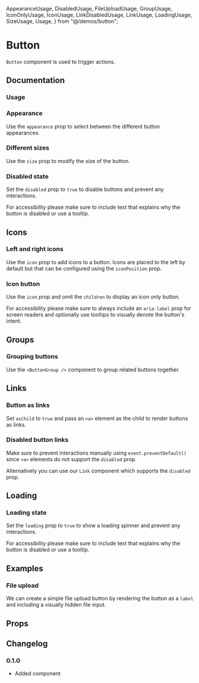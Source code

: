   AppearanceUsage,
  DisabledUsage,
  FileUploadUsage,
  GroupUsage,
  IconOnlyUsage,
  IconUsage,
  LinkDisabledUsage,
  LinkUsage,
  LoadingUsage,
  SizeUsage,
  Usage,
} from "@/demos/button";

# Button

`Button` component is used to trigger actions.

## Documentation

### Usage

<Demo component={Usage} />

### Appearance

Use the `appearance` prop to select between the different button appearances.

<Demo component={AppearanceUsage} />

### Different sizes

Use the `size` prop to modify the size of the button.

<Demo component={SizeUsage} />

### Disabled state

Set the `disabled` prop to `true` to disable buttons and prevent any interactions.

For accessibility please make sure to include text that explains why the button is disabled or use a tooltip.

<Demo component={DisabledUsage} />

## Icons

### Left and right icons

Use the `icon` prop to add icons to a button. Icons are placed to the left by default but that can be configured using the `iconPosition` prop.

<Demo component={IconUsage} />

### Icon button

Use the `icon` prop and omit the `children` to display an icon only button.

For accessibility please make sure to always include an `aria-label` prop for screen readers and optionally use tooltips to visually denote the button's intent.

<Demo component={IconOnlyUsage} />

## Groups

### Grouping buttons

Use the `<ButtonGroup />` component to group related buttons together.

<Demo component={GroupUsage} />

## Links

### Button as links

Set `asChild` to `true` and pass an `<a>` element as the child to render buttons as links.

<Demo component={LinkUsage} />

### Disabled button links

Make sure to prevent interactions manually using `event.preventDefault()` since `<a>` elements do not support the `disabled` prop.

Alternatively you can use our `Link` component which supports the `disabled` prop.

<Demo component={LinkDisabledUsage} />

## Loading

### Loading state

Set the `loading` prop to `true` to show a loading spinner and prevent any interactions.

For accessibility please make sure to include text that explains why the button is disabled or use a tooltip.

<Demo component={LoadingUsage} />

## Examples

### File upload

We can create a simple file upload button by rendering the button as a `label` and including a visually hidden file input.

<Demo component={FileUploadUsage} />

## Props

<ax-props-table component="Button" />

<ax-props-table component="ButtonGroup" />

## Changelog

### 0.1.0

- Added component
